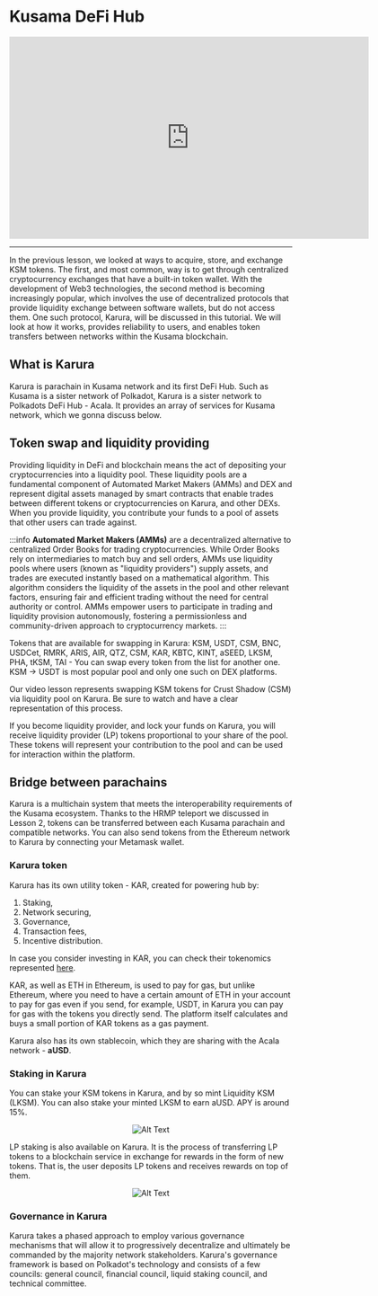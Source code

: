 # Kusama DeFi Hub

<center>
<iframe width="640" height="360"
    src="https://www.youtube.com/embed/yCTa4ONgB9c?fs=2&autoplay=0" frameborder="0"
    allow="fullscreen; accelerometer; autoplay; clipboard-write; encrypted-media; gyroscope; picture-in-picture" allowfullscreen></iframe>
</center>
<hr/>

In the previous lesson, we looked at ways to acquire, store, and exchange KSM tokens. The first, and most common, way is to get through centralized cryptocurrency exchanges that have a built-in token wallet. With the development of Web3 technologies, the second method is becoming increasingly popular, which involves the use of decentralized protocols that provide liquidity exchange between software wallets, but do not access them. One such protocol, Karura, will be discussed in this tutorial. We will look at how it works, provides reliability to users, and enables token transfers between networks within the Kusama blockchain.

## **What is Karura**

Karura is parachain in Kusama network and its first DeFi Hub. Such as Kusama is a sister network of Polkadot, Karura is a sister network to Polkadots DeFi Hub - Acala. It provides an array of services for Kusama network, which we gonna discuss below.

## **Token swap and liquidity providing**

Providing liquidity in DeFi and blockchain means the act of depositing your cryptocurrencies into a liquidity pool. These liquidity pools are a fundamental component of Automated Market Makers (AMMs) and DEX and represent digital assets managed by smart contracts that enable trades between different tokens or cryptocurrencies on Karura, and other DEXs. When you provide liquidity, you contribute your funds to a pool of assets that other users can trade against.

:::info
**Automated Market Makers (AMMs)** are a decentralized alternative to centralized Order Books for trading cryptocurrencies. While Order Books rely on intermediaries to match buy and sell orders, AMMs use liquidity pools where users (known as "liquidity providers") supply assets, and trades are executed instantly based on a mathematical algorithm. This algorithm considers the liquidity of the assets in the pool and other relevant factors, ensuring fair and efficient trading without the need for central authority or control. AMMs empower users to participate in trading and liquidity provision autonomously, fostering a permissionless and community-driven approach to cryptocurrency markets.
:::


Tokens that are available for swapping in Karura: KSM, USDT, CSM, BNC, USDCet, RMRK, ARIS, AIR, QTZ, CSM, KAR, KBTC, KINT, aSEED, LKSM, PHA, tKSM, TAI - You can swap every token from the list for another one. KSM → USDT is most popular pool and only one such on DEX platforms.

Our video lesson represents swapping KSM tokens for Crust Shadow (CSM) via liquidity pool on Karura. Be sure to watch and have a clear representation of this process.

If you become liquidity provider, and lock your funds on Karura, you will receive liquidity provider (LP) tokens proportional to your share of the pool. These tokens will represent your contribution to the pool and can be used for interaction within the platform.

## **Bridge between parachains**

Karura is a multichain system that meets the interoperability requirements of the Kusama ecosystem. Thanks to the HRMP teleport we discussed in Lesson 2, tokens can be transferred between each Kusama parachain and compatible networks. You can also send tokens from the Ethereum network to Karura by connecting your Metamask wallet.

### Karura token

Karura has its own utility token - KAR, created for powering hub by:

1. Staking,
2. Network securing,
3. Governance,
4. Transaction fees,
5. Incentive distribution.

In case you consider investing in KAR, you can check their tokenomics represented [here](https://acala.network/karura/token).

KAR, as well as ETH in Ethereum, is used to pay for gas, but unlike Ethereum, where you need to have a certain amount of ETH in your account to pay for gas even if you send, for example, USDT, in Karura you can pay for gas with the tokens you directly send. The platform itself calculates and buys a small portion of KAR tokens as a gas payment.

Karura also has its own stablecoin, which they are sharing with the Acala network - **aUSD**.

### Staking in Karura

You can stake your KSM tokens in Karura, and by so mint Liquidity KSM (LKSM). You can also stake your minted LKSM to earn aUSD. APY is around 15%.

<center>

![Alt Text](./assets/stats.png)

</center>

LP staking is also available on Karura. It is the process of transferring LP tokens to a blockchain service in exchange for rewards in the form of new tokens. That is, the user deposits LP tokens and receives rewards on top of them.

<center>

![Alt Text](./assets/liquidity.png)

</center>

### Governance in Karura

Karura takes a phased approach to employ various governance mechanisms that will allow it to progressively decentralize and ultimately be commanded by the majority network stakeholders. Karura's governance framework is based on Polkadot's technology and consists of a few councils: general council, financial council, liquid staking council, and technical committee.
